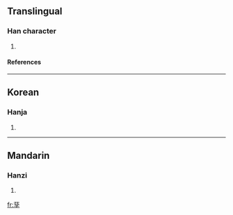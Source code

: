 {{see|孳}}

==Translingual==
===Han character===
{{Han char|rn=39|rad=子|as=11|sn=14|four=|canj=卜戈弓木 (YIND)}}
# {{defn|Han|sort=子11}}
====References====
{{Han ref|kx=0280.211|hdz=21017.090|uh=5B76|ud=23414}}
----
==Korean==
===Hanja===
{{ko-hanja|hangeul=자|rv=ja|mr=cha}}
# {{defn|Korean}}
----
==Mandarin==
===Hanzi===
{{cmn-hanzi|pin=[[zī]] ([[zi1]])|wg=tzu<sup>1</sup>}}
# {{defn|Mandarin}}

[[fr:孶]]
